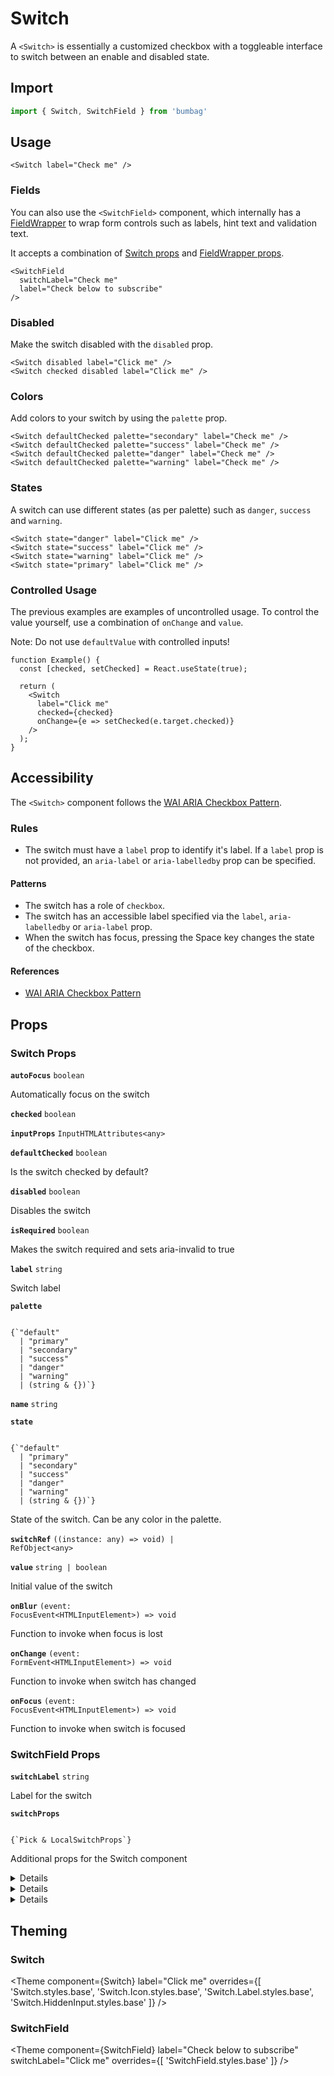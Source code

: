 
# Switch

A `<Switch>` is essentially a customized checkbox with a toggleable interface to switch between an enable and disabled state.

## Import

```jsx
import { Switch, SwitchField } from 'bumbag'
```

## Usage

```jsx-live
<Switch label="Check me" />
```

### Fields

You can also use the `<SwitchField>` component, which internally has a [FieldWrapper](/form/field-wrapper) to wrap form controls such as labels, hint text and validation text.

It accepts a combination of [Switch props](/form/switch/#props) and [FieldWrapper props](/form/field-wrapper/#props).

```jsx-live
<SwitchField
  switchLabel="Check me"
  label="Check below to subscribe"
/>
```

### Disabled

Make the switch disabled with the `disabled` prop.

```jsx-live
<Switch disabled label="Click me" />
<Switch checked disabled label="Click me" />
```

### Colors

Add colors to your switch by using the `palette` prop.

```jsx-live
<Switch defaultChecked palette="secondary" label="Check me" />
<Switch defaultChecked palette="success" label="Check me" />
<Switch defaultChecked palette="danger" label="Check me" />
<Switch defaultChecked palette="warning" label="Check me" />
```

### States

A switch can use different states (as per palette) such as `danger`, `success` and `warning`.

```jsx-live
<Switch state="danger" label="Click me" />
<Switch state="success" label="Click me" />
<Switch state="warning" label="Click me" />
<Switch state="primary" label="Click me" />
```

### Controlled Usage

The previous examples are examples of uncontrolled usage. To control the value yourself, use a combination of `onChange` and `value`.

Note: Do not use `defaultValue` with controlled inputs!

```function-live
function Example() {
  const [checked, setChecked] = React.useState(true);

  return (
    <Switch
      label="Click me"
      checked={checked}
      onChange={e => setChecked(e.target.checked)}
    />
  );
}
```

## Accessibility

The `<Switch>` component follows the [WAI ARIA Checkbox Pattern](https://www.w3.org/TR/wai-aria-practices/#checkbox).

### Rules

- The switch must have a `label` prop to identify it's label. If a `label` prop is not provided, an `aria-label` or `aria-labelledby` prop can be specified.

#### Patterns

- The switch has a role of `checkbox`.
- The switch has an accessible label specified via the `label`, `aria-labelledby` or `aria-label` prop.
- When the switch has focus, pressing the <Key>Space</Key> key changes the state of the checkbox.

#### References

- [WAI ARIA Checkbox Pattern](https://www.w3.org/TR/wai-aria-practices/#checkbox)

## Props

### Switch Props

<!-- Automatically generated -->

**<Code fontSize="150" marginRight="major-1">autoFocus</Code>** <Code fontSize="100" palette="primary">boolean</Code> 

Automatically focus on the switch

<Divider marginTop="major-2" marginBottom="major-2" />

**<Code fontSize="150" marginRight="major-1">checked</Code>** <Code fontSize="100" palette="primary">boolean</Code> 

<Divider marginTop="major-2" marginBottom="major-2" />

**<Code fontSize="150" marginRight="major-1">inputProps</Code>** <Code fontSize="100" palette="primary">InputHTMLAttributes&#60;any&#62;</Code> 

<Divider marginTop="major-2" marginBottom="major-2" />

**<Code fontSize="150" marginRight="major-1">defaultChecked</Code>** <Code fontSize="100" palette="primary">boolean</Code> 

Is the switch checked by default?

<Divider marginTop="major-2" marginBottom="major-2" />

**<Code fontSize="150" marginRight="major-1">disabled</Code>** <Code fontSize="100" palette="primary">boolean</Code> 

Disables the switch

<Divider marginTop="major-2" marginBottom="major-2" />

**<Code fontSize="150" marginRight="major-1">isRequired</Code>** <Code fontSize="100" palette="primary">boolean</Code> 

Makes the switch required and sets aria-invalid to true

<Divider marginTop="major-2" marginBottom="major-2" />

**<Code fontSize="150" marginRight="major-1">label</Code>** <Code fontSize="100" palette="primary">string</Code> 

Switch label

<Divider marginTop="major-2" marginBottom="major-2" />

**<Code fontSize="150" marginRight="major-1">palette</Code>**  

<Code isBlock palette="primary" fontSize="150" padding="minor-1" marginBottom="major-2">
{`"default"
  | "primary"
  | "secondary"
  | "success"
  | "danger"
  | "warning"
  | (string & {})`}
</Code>

<Divider marginTop="major-2" marginBottom="major-2" />

**<Code fontSize="150" marginRight="major-1">name</Code>** <Code fontSize="100" palette="primary">string</Code> 

<Divider marginTop="major-2" marginBottom="major-2" />

**<Code fontSize="150" marginRight="major-1">state</Code>**  

<Code isBlock palette="primary" fontSize="150" padding="minor-1" marginBottom="major-2">
{`"default"
  | "primary"
  | "secondary"
  | "success"
  | "danger"
  | "warning"
  | (string & {})`}
</Code>

State of the switch. Can be any color in the palette.

<Divider marginTop="major-2" marginBottom="major-2" />

**<Code fontSize="150" marginRight="major-1">switchRef</Code>** <Code fontSize="100" palette="primary">((instance: any) =&#62; void) | RefObject&#60;any&#62;</Code> 

<Divider marginTop="major-2" marginBottom="major-2" />

**<Code fontSize="150" marginRight="major-1">value</Code>** <Code fontSize="100" palette="primary">string | boolean</Code> 

Initial value of the switch

<Divider marginTop="major-2" marginBottom="major-2" />

**<Code fontSize="150" marginRight="major-1">onBlur</Code>** <Code fontSize="100" palette="primary">(event: FocusEvent&#60;HTMLInputElement&#62;) =&#62; void</Code> 

Function to invoke when focus is lost

<Divider marginTop="major-2" marginBottom="major-2" />

**<Code fontSize="150" marginRight="major-1">onChange</Code>** <Code fontSize="100" palette="primary">(event: FormEvent&#60;HTMLInputElement&#62;) =&#62; void</Code> 

Function to invoke when switch has changed

<Divider marginTop="major-2" marginBottom="major-2" />

**<Code fontSize="150" marginRight="major-1">onFocus</Code>** <Code fontSize="100" palette="primary">(event: FocusEvent&#60;HTMLInputElement&#62;) =&#62; void</Code> 

Function to invoke when switch is focused

<Divider marginTop="major-2" marginBottom="major-2" />

### SwitchField Props

<!-- Automatically generated -->

**<Code fontSize="150" marginRight="major-1">switchLabel</Code>** <Code fontSize="100" palette="primary">string</Code> 

Label for the switch

<Divider marginTop="major-2" marginBottom="major-2" />

**<Code fontSize="150" marginRight="major-1">switchProps</Code>**  

<Code isBlock palette="primary" fontSize="150" padding="minor-1" marginBottom="major-2">
{`Pick<BoxProps, "unstable_system"
  | "top"
  | "right"
  | "bottom"
  | "left"
  | "children"
  | "defaultChecked"
  | "defaultValue"
  | "suppressContentEditableWarning"
  | "suppressHydrationWarning"
  | ... 769 more ...
  | "themeKey"> & LocalSwitchProps`}
</Code>

Additional props for the Switch component

<Divider marginTop="major-2" marginBottom="major-2" />

<details><Box use="summary" marginBottom="major-2">Inherits <strong><code>Switch</code></strong> props</Box>

**<Code fontSize="150" marginRight="major-1">autoFocus</Code>** <Code fontSize="100" palette="primary">boolean</Code> 

Automatically focus on the switch

<Divider marginTop="major-2" marginBottom="major-2" />

**<Code fontSize="150" marginRight="major-1">checked</Code>** <Code fontSize="100" palette="primary">boolean</Code> 

<Divider marginTop="major-2" marginBottom="major-2" />

**<Code fontSize="150" marginRight="major-1">inputProps</Code>** <Code fontSize="100" palette="primary">InputHTMLAttributes&#60;any&#62;</Code> 

<Divider marginTop="major-2" marginBottom="major-2" />

**<Code fontSize="150" marginRight="major-1">defaultChecked</Code>** <Code fontSize="100" palette="primary">boolean</Code> 

Is the switch checked by default?

<Divider marginTop="major-2" marginBottom="major-2" />

**<Code fontSize="150" marginRight="major-1">disabled</Code>** <Code fontSize="100" palette="primary">boolean</Code> 

Disables the switch

<Divider marginTop="major-2" marginBottom="major-2" />

**<Code fontSize="150" marginRight="major-1">isRequired</Code>** <Code fontSize="100" palette="primary">boolean</Code> 

Makes the switch required and sets aria-invalid to true

<Divider marginTop="major-2" marginBottom="major-2" />

**<Code fontSize="150" marginRight="major-1">label</Code>** <Code fontSize="100" palette="primary">string</Code> 

Switch label

<Divider marginTop="major-2" marginBottom="major-2" />

**<Code fontSize="150" marginRight="major-1">palette</Code>**  

<Code isBlock palette="primary" fontSize="150" padding="minor-1" marginBottom="major-2">
{`"default"
  | "primary"
  | "secondary"
  | "success"
  | "danger"
  | "warning"
  | (string & {})`}
</Code>

<Divider marginTop="major-2" marginBottom="major-2" />

**<Code fontSize="150" marginRight="major-1">name</Code>** <Code fontSize="100" palette="primary">string</Code> 

<Divider marginTop="major-2" marginBottom="major-2" />

**<Code fontSize="150" marginRight="major-1">state</Code>**  

<Code isBlock palette="primary" fontSize="150" padding="minor-1" marginBottom="major-2">
{`"default"
  | "primary"
  | "secondary"
  | "success"
  | "danger"
  | "warning"
  | (string & {})`}
</Code>

State of the switch. Can be any color in the palette.

<Divider marginTop="major-2" marginBottom="major-2" />

**<Code fontSize="150" marginRight="major-1">switchRef</Code>** <Code fontSize="100" palette="primary">((instance: any) =&#62; void) | RefObject&#60;any&#62;</Code> 

<Divider marginTop="major-2" marginBottom="major-2" />

**<Code fontSize="150" marginRight="major-1">value</Code>** <Code fontSize="100" palette="primary">string | boolean</Code> 

Initial value of the switch

<Divider marginTop="major-2" marginBottom="major-2" />

**<Code fontSize="150" marginRight="major-1">onBlur</Code>** <Code fontSize="100" palette="primary">(event: FocusEvent&#60;HTMLInputElement&#62;) =&#62; void</Code> 

Function to invoke when focus is lost

<Divider marginTop="major-2" marginBottom="major-2" />

**<Code fontSize="150" marginRight="major-1">onChange</Code>** <Code fontSize="100" palette="primary">(event: FormEvent&#60;HTMLInputElement&#62;) =&#62; void</Code> 

Function to invoke when switch has changed

<Divider marginTop="major-2" marginBottom="major-2" />

**<Code fontSize="150" marginRight="major-1">onFocus</Code>** <Code fontSize="100" palette="primary">(event: FocusEvent&#60;HTMLInputElement&#62;) =&#62; void</Code> 

Function to invoke when switch is focused

<Divider marginTop="major-2" marginBottom="major-2" />

</details>
            

<details><Box use="summary" marginBottom="major-2">Inherits <strong><code>FieldWrapper</code></strong> props</Box>

**<Code fontSize="150" marginRight="major-1">children</Code>**  

<Code isBlock palette="primary" fontSize="150" padding="minor-1" marginBottom="major-2">
{`ReactElement<any, string
  | ((props: any) => ReactElement<any, string
  | ...
  | (new (props: any) => Component<any, any, any>)>)
  | (new (props: any) => Component<any, any, any>)>
  | (({ elementProps }: { ...; }) => ReactNode)`}
</Code>

<Divider marginTop="major-2" marginBottom="major-2" />

**<Code fontSize="150" marginRight="major-1">description</Code>**  

<Code isBlock palette="primary" fontSize="150" padding="minor-1" marginBottom="major-2">
{`string
  | ReactElement<any, string
  | ((props: any) => ReactElement<any, string
  | ...
  | (new (props: any) => Component<any, any, any>)>)
  | (new (props: any) => Component<any, any, any>)>`}
</Code>

Sets the description text of the field wrapper.

<Divider marginTop="major-2" marginBottom="major-2" />

**<Code fontSize="150" marginRight="major-1">hint</Code>**  

<Code isBlock palette="primary" fontSize="150" padding="minor-1" marginBottom="major-2">
{`string
  | ReactElement<any, string
  | ((props: any) => ReactElement<any, string
  | ...
  | (new (props: any) => Component<any, any, any>)>)
  | (new (props: any) => Component<any, any, any>)>`}
</Code>

Sets the bottom hint text of the field wrapper.

<Divider marginTop="major-2" marginBottom="major-2" />

**<Code fontSize="150" marginRight="major-1">isOptional</Code>** <Code fontSize="100" palette="primary">boolean</Code> 

Sets the optional flag (and displays optional text) on the field wrapper.

<Divider marginTop="major-2" marginBottom="major-2" />

**<Code fontSize="150" marginRight="major-1">labelType</Code>** <Code fontSize="100" palette="primary">&#34;label&#34; | &#34;legend&#34;</Code> 

Sets the label type on the field wrapper.

<Divider marginTop="major-2" marginBottom="major-2" />

**<Code fontSize="150" marginRight="major-1">tooltip</Code>**  

<Code isBlock palette="primary" fontSize="150" padding="minor-1" marginBottom="major-2">
{`string
  | ReactElement<any, string
  | ((props: any) => ReactElement<any, string
  | ...
  | (new (props: any) => Component<any, any, any>)>)
  | (new (props: any) => Component<any, any, any>)>`}
</Code>

Sets the tooltip of the field wrapper. Can be either a string, or a React component.

<Divider marginTop="major-2" marginBottom="major-2" />

**<Code fontSize="150" marginRight="major-1">tooltipTriggerComponent</Code>**  

<Code isBlock palette="primary" fontSize="150" padding="minor-1" marginBottom="major-2">
{`ReactElement<any, string
  | ((props: any) => ReactElement<any, string
  | ...
  | (new (props: any) => Component<any, any, any>)>)
  | (new (props: any) => Component<any, any, any>)>`}
</Code>

Sets the tooltip trigger component.

<Divider marginTop="major-2" marginBottom="major-2" />

**<Code fontSize="150" marginRight="major-1">validationText</Code>** <Code fontSize="100" palette="primary">string</Code> 

Sets the bottom validation text of the field wrapper.

<Divider marginTop="major-2" marginBottom="major-2" />

</details>
            

<details><Box use="summary" marginBottom="major-2">Inherits <strong><code>Box</code></strong> props</Box>

**<Code fontSize="150" marginRight="major-1">use</Code>**  

<Code isBlock palette="primary" fontSize="150" padding="minor-1" marginBottom="major-2">
{`string
  | (ComponentClass<any, any> & { useProps: any; })
  | (FunctionComponent<any> & { useProps: any; })`}
</Code>

<Divider marginTop="major-2" marginBottom="major-2" />

**<Code fontSize="150" marginRight="major-1">className</Code>** <Code fontSize="100" palette="primary">string</Code> 

<Divider marginTop="major-2" marginBottom="major-2" />

**<Code fontSize="150" marginRight="major-1">alignX</Code>** <Code fontSize="100" palette="primary">&#34;right&#34; | &#34;left&#34; | &#34;center&#34;</Code> 

<Divider marginTop="major-2" marginBottom="major-2" />

**<Code fontSize="150" marginRight="major-1">alignY</Code>** <Code fontSize="100" palette="primary">&#34;top&#34; | &#34;bottom&#34; | &#34;center&#34;</Code> 

<Divider marginTop="major-2" marginBottom="major-2" />

**<Code fontSize="150" marginRight="major-1">altitude</Code>** <Code fontSize="100" palette="primary">string</Code> 

<Divider marginTop="major-2" marginBottom="major-2" />

**<Code fontSize="150" marginRight="major-1">variant</Code>** <Code fontSize="100" palette="primary">string</Code> 

<Divider marginTop="major-2" marginBottom="major-2" />

**<Code fontSize="150" marginRight="major-1">colorMode</Code>** <Code fontSize="100" palette="primary">string</Code> 

<Divider marginTop="major-2" marginBottom="major-2" />

**<Code fontSize="150" marginRight="major-1">overrides</Code>**  

<Code isBlock palette="primary" fontSize="150" padding="minor-1" marginBottom="major-2">
{`{
  useCSSVariables?: boolean;
  altitudes?: AltitudesThemeConfig;
  borders?: BordersThemeConfig;
  borderRadii?: BorderRadiiThemeConfig;
  ... 95 more ...;
  Template?: TemplateThemeConfig;
}`}
</Code>

<Divider marginTop="major-2" marginBottom="major-2" />

**<Code fontSize="150" marginRight="major-1">elementRef</Code>** <Code fontSize="100" palette="primary">((instance: any) =&#62; void) | RefObject&#60;any&#62;</Code> 

<Divider marginTop="major-2" marginBottom="major-2" />

**<Code fontSize="150" marginRight="major-1">themeKey</Code>** <Code fontSize="100" palette="primary">string</Code> 

<Divider marginTop="major-2" marginBottom="major-2" />

</details>
            

## Theming

### Switch

<Theme
  component={Switch}
  label="Click me"
  overrides={[
    'Switch.styles.base',
    'Switch.Icon.styles.base',
    'Switch.Label.styles.base',
    'Switch.HiddenInput.styles.base'
  ]} />

### SwitchField

<Theme
  component={SwitchField}
  label="Check below to subscribe"
  switchLabel="Click me"
  overrides={[
    'SwitchField.styles.base'
  ]} />
